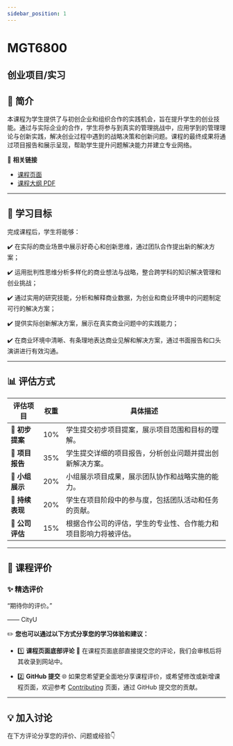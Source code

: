 ```yaml
---
sidebar_position: 1
---
```


# MGT6800
## 创业项目/实习

## **📘 简介**
本课程为学生提供了与初创企业和组织合作的实践机会，旨在提升学生的创业技能。通过与实际企业的合作，学生将参与到真实的管理挑战中，应用学到的管理理论与创新实践，解决创业过程中遇到的战略决策和创新问题。课程的最终成果将通过项目报告和展示呈现，帮助学生提升问题解决能力并建立专业网络。

🔗 **相关链接**
- [课程页面](https://www.cityu.edu.hk/catalogue/pg/202425/course/MGT6800.htm)
- [课程大纲 PDF](https://www.cityu.edu.hk/catalogue/pg/202425/course/MGT6800.pdf)

---

## **🎯 学习目标**

完成课程后，学生将能够：

✔️ 在实际的商业场景中展示好奇心和创新思维，通过团队合作提出新的解决方案；

✔️ 运用批判性思维分析多样化的商业想法与战略，整合跨学科的知识解决管理和创业挑战；

✔️ 通过实用的研究技能，分析和解释商业数据，为创业和商业环境中的问题制定可行的解决方案；

✔️ 提供实际创新解决方案，展示在真实商业问题中的实践能力；

✔️ 在商业环境中清晰、有条理地表达商业见解和解决方案，通过书面报告和口头演讲进行有效沟通。

---

## **📊 评估方式**

| **评估项目**           | **权重** | **具体描述**                                                                                       |
|-----------------------|---------|---------------------------------------------------------------------------------------------------|
| **📄 初步提案**        | 10%     | 学生提交初步项目提案，展示项目范围和目标的理解。                                                 |
| **📄 项目报告**        | 35%     | 学生提交详细的项目报告，分析创业问题并提出创新解决方案。                                         |
| **📄 小组展示**        | 20%     | 小组展示项目成果，展示团队协作和战略实施的能力。                                                 |
| **📄 持续表现**        | 20%     | 学生在项目阶段中的参与度，包括团队活动和任务的贡献。                                             |
| **📄 公司评估**        | 15%     | 根据合作公司的评估，学生的专业性、合作能力和项目影响力将被评估。                               |

---

## **💬 课程评价**

### ✨ **精选评价**
<div className={commentStyles.commentBox}>
    <p className={commentStyles.commentText}>
        “期待你的评价。”
    </p>
    <p className={commentStyles.commentAuthor}>—— CityU</p>
</div>

✏️ **您也可以通过以下方式分享您的学习体验和建议：**

- 1️⃣ **课程页面底部评论**
💬 在课程页面底部直接提交您的评论，我们会审核后将其收录到网站中。

- 2️⃣ **GitHub 提交**
🌐 如果您希望更全面地分享课程评价，或希望修改或新增课程页面，欢迎参考 [Contributing](https://penjc.github.io/CityU/contributing) 页面，通过 GitHub 提交您的贡献。


---

## **💡 加入讨论**

在下方评论分享您的评价、问题或经验👇
<Utterances />